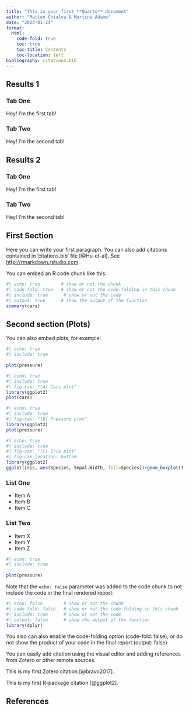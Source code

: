 ```yaml
---
title: "This is your first **Quarto** document"
author: "Matteo Chialva & Martino Adamo"
date: "2024-01-24"
format:
  html:
    code-fold: true
    toc: true
    toc-title: Contents
    toc-location: left
bibliography: citations.bib
---
```


## Results 1

::: panel-tabset
### Tab One

Hey! I'm the first tab!

### Tab Two

Hey! I'm the second tab!
:::

## Results 2

::: {.panel-tabset .nav-pills}
### Tab One

Hey! I'm the first tab!

### Tab Two

Hey! I'm the second tab!
:::

## First Section

Here you can write your first paragraph. You can also add citations contained in 'citations.bib' file [@Hu-et-al]. See <http://rmarkdown.rstudio.com>.

You can embed an R code chunk like this:

```r
#| echo: true        # show or not the chunk
#| code-fold: true   # show or not the code-folding in this chunk
#| include: true      # show or not the code
#| output: true      # show the output of the function
summary(cars)
```

## Second section (Plots)

You can also embed plots, for example:

```r
#| echo: true
#| include: true
  
plot(pressure)

```

::: {layout="[ [1], [2,3] ]"}
```r
#| echo: true
#| include: true
#| fig-cap: "(A) Cars plot"
library(ggplot2)
plot(cars)
```

```r
#| echo: true
#| include: true
#| fig-cap: "(B) Pressure plot"
library(ggplot2)
plot(pressure)
```

```r
#| echo: true
#| include: true
#| fig-cap: "(C) Iris plot"
#| fig-cap-location: bottom
library(ggplot2)
ggplot(iris, aes(Species, Sepal.Width, fill=Species))+geom_boxplot()
```
:::

::: {layout-ncol="2"}
### List One

-   Item A
-   Item B
-   Item C

### List Two

-   Item X
-   Item Y
-   Item Z
:::

```r
#| echo: true
#| include: true
  
plot(pressure)

```

Note that the `echo: false` parameter was added to the code chunk to not include the code in the final rendered report:

```r
#| echo: false        # show or not the chunk
#| code-fold: false   # show or not the code-folding in this chunk
#| include: true      # show or not the code
#| output: false      # show the output of the function
library(dplyr)
```

You also can also enable the code-folding option (code-fold: false), or do not show the product of your code in the final report (output: false)

You can easily add citation using the visual editor and adding references from Zotero or other remote sources.

This is my first Zotero citation [@bravo2017].

This is my first R-package citation [@ggplot2].

## References
